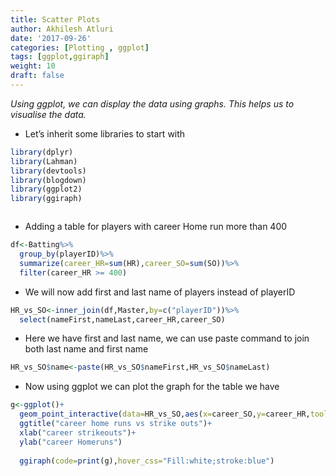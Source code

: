 ```yaml
---
title: Scatter Plots
author: Akhilesh Atluri
date: '2017-09-26'
categories: [Plotting , ggplot]
tags: [ggplot,ggiraph]
weight: 10
draft: false
---
```


_Using ggplot, we can display the data using graphs. This helps us to 
visualise the data._

 * Let's inherit some libraries to start with
 
 
```r
library(dplyr)
library(Lahman) 
library(devtools)
library(blogdown)
library(ggplot2)
library(ggiraph)



```



* Adding a table for players with career Home run more than 400 

```r
df<-Batting%>%
  group_by(playerID)%>%
  summarize(career_HR=sum(HR),career_SO=sum(SO))%>%
  filter(career_HR >= 400)
```



* We will now add first and last name of players instead of playerID 

```r
HR_vs_SO<-inner_join(df,Master,by=c("playerID"))%>%
  select(nameFirst,nameLast,career_HR,career_SO)
```

* Here we have first and last name, we can use paste 
   command to join both last name and first name 

```r
HR_vs_SO$name<-paste(HR_vs_SO$nameFirst,HR_vs_SO$nameLast)

```

* Now using ggplot we can plot the graph for the table we have

```r
g<-ggplot()+
  geom_point_interactive(data=HR_vs_SO,aes(x=career_SO,y=career_HR,tooltip=nameLast,data_id=nameLast))+
  ggtitle("career home runs vs strike outs")+
  xlab("career strikeouts")+
  ylab("career Homeruns")
  
  ggiraph(code=print(g),hover_css="Fill:white;stroke:blue")
```









